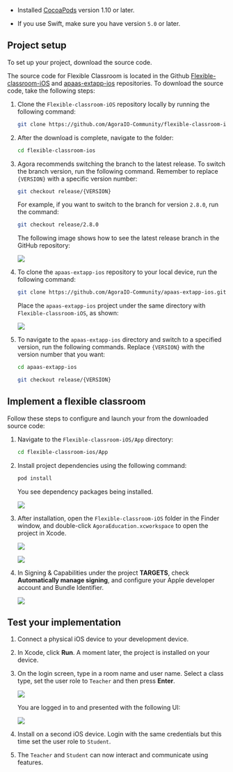 <PlatformWrapper platform="ios">

* Installed [CocoaPods](https://guides.cocoapods.org/using/getting-started.html#getting-started) version 1.10 or later.

* If you use Swift, make sure you have version `5.0` or later.

## Project setup

To set up your <Vg k="FC" /> project, download the source code.

The source code for Flexible Classroom is located in the Github [Flexible-classroom-iOS](https://github.com/AgoraIO-Community/flexible-classroom-ios.git) and [apaas-extapp-ios](https://github.com/AgoraIO-Community/apaas-extapp-ios) repositories. To download the source code, take the following steps:

1. Clone the `Flexible-classroom-iOS` repository locally by running the following command:

   ```bash
   git clone https://github.com/AgoraIO-Community/flexible-classroom-ios.git
   ```

1. After the download is complete, navigate to the folder:

   ```bash
   cd flexible-classroom-ios
   ```

1. Agora recommends switching the branch to the latest release. To switch the branch version, run the following command. Remember to replace `{VERSION}` with a specific version number:

   ```bash
   git checkout release/{VERSION}
   ```

   For example, if you want to switch to the branch for version `2.8.0`, run the command:

   ```bash
   git checkout release/2.8.0
   ```

   The following image shows how to see the latest release branch in the GitHub repository:

   ![](https://web-cdn.agora.io/docs-files/1658914881145)

1. To clone the `apaas-extapp-ios` repository to your local device, run the following command:

   ```bash
   git clone https://github.com/AgoraIO-Community/apaas-extapp-ios.git
   ```

   Place the `apaas-extapp-ios` project under the same directory with `Flexible-classroom-iOS`, as shown:

   ![](https://web-cdn.agora.io/docs-files/1648725190226)

1. To navigate to the `apaas-extapp-ios` directory and switch to a specified version, run the following commands. Replace `{VERSION}` with the version number that you want:

   ```bash
   cd apaas-extapp-ios
   ```

   ```bash
   git checkout release/{VERSION}
   ```

## Implement a flexible classroom

Follow these steps to configure and launch your <Vg k="FC" /> from the downloaded source code:

1. Navigate to the `Flexible-classroom-iOS/App` directory:

   ```bash
   cd flexible-classroom-ios/App
   ```

1. Install project dependencies using the following command:

   ```bash
   pod install
   ```

   You see dependency packages being installed.

   ![](https://web-cdn.agora.io/docs-files/1648725475723)

1. After installation, open the `Flexible-classroom-iOS` folder in the Finder window, and double-click `AgoraEducation.xcworkspace` to open the project in Xcode.

   ![](https://web-cdn.agora.io/docs-files/1648725644218)

   ![](https://web-cdn.agora.io/docs-files/1648725725804)

1. In Signing & Capabilities under the project **TARGETS**, check **Automatically manage signing**, and configure your Apple developer account and Bundle Identifier.

   ![](https://web-cdn.agora.io/docs-files/1648725848162)

## Test your implementation

1. Connect a physical iOS device to your development device.

1. In Xcode, click **Run**. A moment later, the project is installed on your device. 

1. On the login screen, type in a room name and user name. Select a class type, set the user role to `Teacher` and then press **Enter**. 

   ![](https://web-cdn.agora.io/docs-files/1648726024179)

   You are logged in to <Vg k="FC" /> and presented with the following UI:

   ![](https://web-cdn.agora.io/docs-files/1648635720196)

1. Install <Vg k="FC" /> on a second iOS device. Login with the same credentials but this time set the user role to `Student`.

1. The `Teacher` and `Student` can now interact and communicate using <Vg k="FC" /> features.






   



</PlatformWrapper>